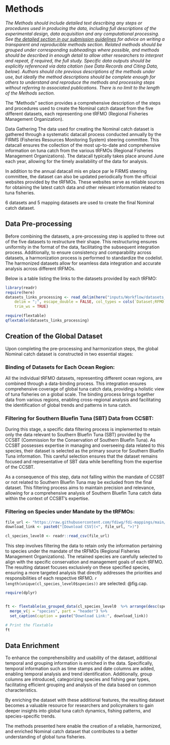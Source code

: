 # Methods

_The Methods should include detailed text describing any steps or procedures used in producing the data, including full descriptions of the experimental design, data acquisition and any computational processing. See [the detailed section in our submission guidelines](https://www.nature.com/sdata/publish/submission-guidelines#sec-5) for advice on writing a transparent and reproducible methods section. Related methods should be grouped under corresponding subheadings where possible, and methods should be described in enough detail to allow other researchers to interpret and repeat, if required, the full study. Specific data outputs should be explicitly referenced via data citation (see Data Records and Citing Data, below).
Authors should cite previous descriptions of the methods under use, but ideally the method descriptions should be complete enough for others to understand and reproduce the methods and processing steps without referring to associated publications. There is no limit to the length of the Methods section._

The "Methods" section provides a comprehensive description of the steps and procedures used to create the Nominal catch dataset from the five different datasets, each representing one tRFMO (Regional Fisheries Management Organization).

Data Gathering
The data used for creating the Nominal catch dataset is gathered through a systematic datacall process conducted annually by the FIRMS (Fisheries Resources Monitoring System) steering committee. This datacall ensures the collection of the most up-to-date and comprehensive information on tuna catch from the various tRFMOs (Regional Fisheries Management Organizations). The datacall typically takes place around June each year, allowing for the timely availability of the data for analysis.


In addition to the annual datacall mis en place par le FIRMS steering committee, the dataset can also be updated periodically from the official websites provided by the tRFMOs. These websites serve as reliable sources for obtaining the latest catch data and other relevant information related to tuna fisheries.

6 datasets and 5 mapping datasets are used to create the final Nominal catch dataset. 

## Data Pre-processing

Before combining the datasets, a pre-processing step is applied to three out of the five datasets to restructure their shape. This restructuring ensures uniformity in the format of the data, facilitating the subsequent integration process. Additionally, to ensure consistency and comparability across datasets, a harmonization process is performed to standardize the codelist. The harmonized datasets allow for seamless data integration and accurate analysis across different tRFMOs.

Below is a table listing the links to the datasets provided by each tRFMO:

```r
library(readr)
require(here)
datasets_links_processing <- read_delim(here("inputs/Workflow/datasets_links_processing.csv"), 
    delim = ";", escape_double = FALSE, col_types = cols(`Dataset;RFMO;Link to downolad;Pre-processing function;Comments` = col_character()), 
    trim_ws = TRUE)

```

```r
require(flextable)
qflextable(datasets_links_processing)
```

## Creation of the Global Dataset
Upon completing the pre-processing and harmonization steps, the global Nominal catch dataset is constructed in two essential stages:

### Binding of Datasets for Each Ocean Region:

All the individual tRFMO datasets, representing different ocean regions, are combined through a data-binding process. This integration ensures comprehensive coverage of global tuna catch data, providing a holistic view of tuna fisheries on a global scale. The binding process brings together data from various regions, enabling cross-regional analysis and facilitating the identification of global trends and patterns in tuna catch.

### Filtering for Southern Bluefin Tuna (SBT) Data from CCSBT:
During this stage, a specific data filtering process is implemented to retain only the data relevant to Southern Bluefin Tuna (SBT) provided by the CCSBT (Commission for the Conservation of Southern Bluefin Tuna). As CCSBT possesses expertise in managing and overseeing data related to this species, their dataset is selected as the primary source for Southern Bluefin Tuna information. This careful selection ensures that the dataset remains focused and representative of SBT data while benefiting from the expertise of the CCSBT.

As a consequence of this step, data not falling within the mandate of CCSBT or not related to Southern Bluefin Tuna may be excluded from the final dataset. This filtering process aims to maintain precision and relevance, allowing for a comprehensive analysis of Southern Bluefin Tuna catch data within the context of CCSBT's expertise.

### Filtering on Species under Mandate by the tRFMOs:

```r

file_url <- "https://raw.githubusercontent.com/fdiwg/fdi-mappings/main/cross-term/codelist_mapping_source_authority_species.csv"
download_link <- paste0("[Download CSV](<", file_url, ">)")

cl_species_level0 <- readr::read_csv(file_url)


```


This step involves filtering the data to retain only the information pertaining to species under the mandate of the tRFMOs (Regional Fisheries Management Organizations). The retained species are carefully selected to align with the specific conservation and management goals of each tRFMO. The resulting dataset focuses exclusively on these specified species, ensuring a more targeted analysis that directly addresses the priorities and responsibilities of each respective tRFMO. `r length(unique(cl_species_level0$species))` are selected: @fig.cap. 

```r

require(dplyr)


ft <- flextable(as_grouped_data(cl_species_level0  %>% arrange(desc(species)) %>% dplyr::select(species, source_authority), groups = "species")) %>% 
  merge_v(j = "species", part = "header") %>%
  set_caption(caption = paste("Download Link:", download_link))

# Print the flextable
ft


```



## Data Enrichment
To enhance the comprehensibility and usability of the dataset, additional temporal and grouping information is enriched in the data. Specifically, temporal information such as time stamps and date columns are added, enabling temporal analysis and trend identification. Additionally, group columns are introduced, categorizing species and fishing gear types, facilitating efficient grouping and analysis of the data based on common characteristics.

By enriching the dataset with these additional features, the resulting dataset becomes a valuable resource for researchers and policymakers to gain deeper insights into global tuna catch dynamics, fishing patterns, and species-specific trends.

The methods presented here enable the creation of a reliable, harmonized, and enriched Nominal catch dataset that contributes to a better understanding of global tuna fisheries. 





